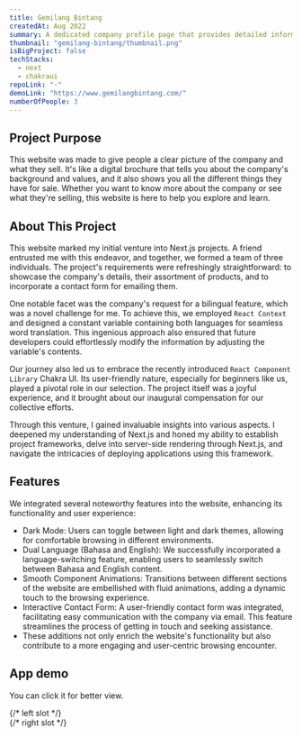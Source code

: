 ```yaml
---
title: Gemilang Bintang
createdAt: Aug 2022
summary: A dedicated company profile page that provides detailed information about their products and offerings.
thumbnail: "gemilang-bintang/thumbnail.png"
isBigProject: false
techStacks:
  - next
  - chakraui
repoLink: "-"
demoLink: "https://www.gemilangbintang.com/"
numberOfPeople: 3
---
```


## Project Purpose

This website was made to give people a clear picture of the company and what they sell.
It's like a digital brochure that tells you about the company's background and values,
and it also shows you all the different things they have for sale. Whether you want to
know more about the company or see what they're selling, this website is here to help you explore and learn.

## About This Project

This website marked my initial venture into Next.js projects. A friend entrusted me with this endeavor,
and together, we formed a team of three individuals. The project's requirements were refreshingly
straightforward: to showcase the company's details, their assortment of products, and to incorporate a contact
form for emailing them.

One notable facet was the company's request for a bilingual feature, which was a novel challenge for me.
To achieve this, we employed `React Context` and designed a constant variable containing both languages for
seamless word translation. This ingenious approach also ensured that future developers could effortlessly
modify the information by adjusting the variable's contents.

Our journey also led us to embrace the recently introduced `React Component Library` Chakra UI. Its user-friendly
nature, especially for beginners like us, played a pivotal role in our selection. The project itself was a joyful
experience, and it brought about our inaugural compensation for our collective efforts.

Through this venture, I gained invaluable insights into various aspects. I deepened my understanding of Next.js
and honed my ability to establish project frameworks, delve into server-side rendering through Next.js, and navigate
the intricacies of deploying applications using this framework.

## Features

We integrated several noteworthy features into the website, enhancing its functionality and user experience:

- Dark Mode: Users can toggle between light and dark themes, allowing for comfortable browsing in different environments.
- Dual Language (Bahasa and English): We successfully incorporated a language-switching feature, enabling users to seamlessly switch between Bahasa and English content.
- Smooth Component Animations: Transitions between different sections of the website are embellished with fluid animations, adding a dynamic touch to the browsing experience.
- Interactive Contact Form: A user-friendly contact form was integrated, facilitating easy communication with the company via email. This feature streamlines the process of getting in touch and seeking assistance.
- These additions not only enrich the website's functionality but also contribute to a more engaging and user-centric browsing encounter.

## App demo

You can click it for better view.

<ImageGallery>
  {/* left slot  */}
  <div className="flex-col space-y-4">
    <LightBox
      src="gemilang-bintang/home-page.png"
      alt="Home page"
      customSize={true}
      width={1920}
      height={3787}
    />
    <LightBox
      src="gemilang-bintang/contact us-page.png"
      alt="Contact us page"
      customSize={true}
      width={1920}
      height={2448}
    />
  </div>
  {/* right slot  */}
  <div className="flex-col space-y-4">
    <LightBox
      src="gemilang-bintang/about-page.png"
      alt="About page"
      customSize={true}
      width={1920}
      height={4936}
    />
    <LightBox
      src="gemilang-bintang/services-page.png"
      alt="Services page"
      customSize={true}
      width={1920}
      height={1212}
    />
  </div>
</ImageGallery>
